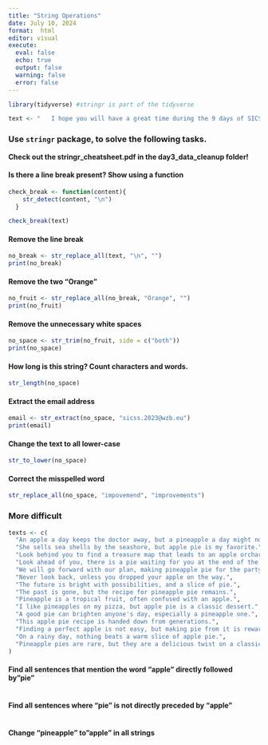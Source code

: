 ```yaml
---
title: "String Operations"
date: July 10, 2024
format:  html
editor: visual
execute: 
  eval: false
  echo: true
  output: false
  warning: false
  error: false
---
```


```r
library(tidyverse) #stringr is part of the tidyverse
```

```r
text <- "   I hope you will have a great time during the 9 days of SICSS-Berlin.  Orange  \nIf you have any suggestions for impovemend, feel free to tell us in person or via sicss.2023@wzb.eu.    Orange "
```

### Use `stringr` package, to solve the following tasks.

**Check out the stringr_cheatsheet.pdf in the day3_data_cleanup folder!**

#### Is there a line break present? Show using a function

```r
check_break <- function(content){ 
    str_detect(content, "\n")
  }

check_break(text)
```

#### Remove the line break

```r

no_break <- str_replace_all(text, "\n", "")
print(no_break)
```

#### Remove the two "Orange"

```r

no_fruit <- str_replace_all(no_break, "Orange", "")
print(no_fruit)


```

#### Remove the unnecessary white spaces

```r

no_space <- str_trim(no_fruit, side = c("both"))
print(no_space)

```

#### How long is this string? Count characters and words.

```r
str_length(no_space)


```

#### Extract the email address

```r

email <- str_extract(no_space, "sicss.2023@wzb.eu")
print(email)
```

#### Change the text to all lower-case

```r
str_to_lower(no_space)

```

#### Correct the misspelled word

```r
str_replace_all(no_space, "impovemend", "improvements")

```

### More difficult

```r
texts <- c(
  "An apple a day keeps the doctor away, but a pineapple a day might not.",
  "She sells sea shells by the seashore, but apple pie is my favorite.",
  "Look behind you to find a treasure map that leads to an apple orchard.",
  "Look ahead of you, there is a pie waiting for you at the end of the road.",
  "We will go forward with our plan, making pineapple pie for the party.",
  "Never look back, unless you dropped your apple on the way.",
  "The future is bright with possibilities, and a slice of pie.",
  "The past is gone, but the recipe for pineapple pie remains.",
  "Pineapple is a tropical fruit, often confused with an apple.",
  "I like pineapples on my pizza, but apple pie is a classic dessert.",
  "A good pie can brighten anyone's day, especially a pineapple one.",
  "This apple pie recipe is handed down from generations.",
  "Finding a perfect apple is not easy, but making pie from it is rewarding.",
  "On a rainy day, nothing beats a warm slice of apple pie.",
  "Pineapple pies are rare, but they are a delicious twist on a classic dessert."
)
```

#### Find all sentences that mention the word "apple" directly followed by"pie"

```r

```

#### Find all sentences where "pie" is not directly preceded by "apple"

```r

```

#### Change "pineapple" to"apple" in all strings

```r

```

